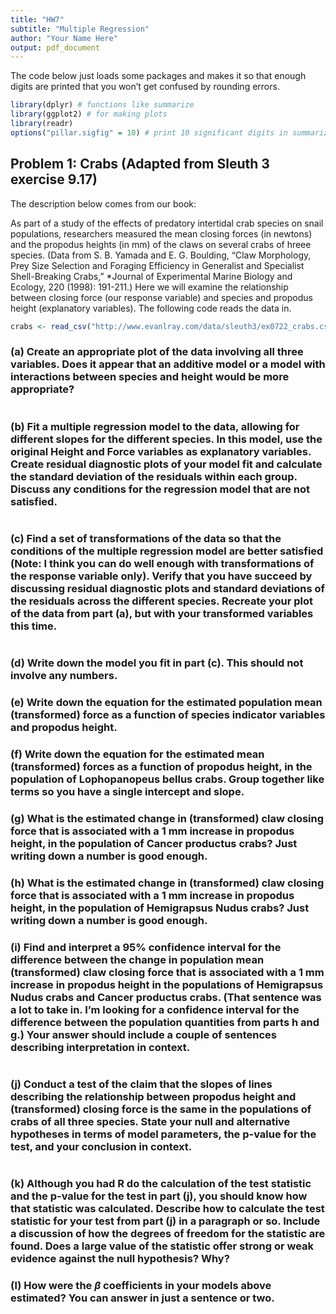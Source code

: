 ---
title: "HW7"
subtitle: "Multiple Regression"
author: "Your Name Here"
output: pdf_document
---

The code below just loads some packages and makes it so that enough digits are printed that you won't get confused by rounding errors.

```{r, message = FALSE}
library(dplyr) # functions like summarize
library(ggplot2) # for making plots
library(readr)
options("pillar.sigfig" = 10) # print 10 significant digits in summarize output
```

## Problem 1: Crabs (Adapted from Sleuth 3 exercise 9.17)

The description below comes from our book:

As part of a study of the effects of predatory intertidal crab species on snail populations, researchers measured the mean closing forces (in newtons) and the propodus heights (in mm) of the claws on several crabs of hreee species.  (Data from S. B. Yamada and E. G. Boulding, "Claw Morphology, Prey Size Selection and Foraging Efficiency in Generalist and Specialist Shell-Breaking Crabs," *Journal of Experimental Marine Biology and Ecology, 220 (1998): 191-211.)
Here we will examine the relationship between closing force (our response variable) and species and propodus height (explanatory variables).
The following code reads the data in.
```{r}
crabs <- read_csv("http://www.evanlray.com/data/sleuth3/ex0722_crabs.csv")
```
### (a) Create an appropriate plot of the data involving all three variables.  Does it appear that an additive model or a model with interactions between species and height would be more appropriate?
```{r}
```
### (b) Fit a multiple regression model to the data, allowing for different slopes for the different species.  In this model, use the original Height and Force variables as explanatory variables.  Create residual diagnostic plots of your model fit and calculate the standard deviation of the residuals within each group.  Discuss any conditions for the regression model that are not satisfied.
```{r}
```
### (c) Find a set of transformations of the data so that the conditions of the multiple regression model are better satisfied (Note: I think you can do well enough with transformations of the response variable only).  Verify that you have succeed by discussing residual diagnostic plots and standard deviations of the residuals across the different species.  Recreate your plot of the data from part (a), but with your transformed variables this time.

```{r}
```
### (d) Write down the model you fit in part (c).  This should not involve any numbers.

### (e) Write down the equation for the estimated population mean (transformed) force as a function of species indicator variables and propodus height.

### (f) Write down the equation for the estimated mean (transformed) forces as a function of propodus height, in the population of Lophopanopeus bellus crabs.  Group together like terms so you have a single intercept and slope.

### (g) What is the estimated change in (transformed) claw closing force that is associated with a 1 mm increase in propodus height, in the population of Cancer productus crabs?  Just writing down a number is good enough.

### (h) What is the estimated change in (transformed) claw closing force that is associated with a 1 mm increase in propodus height, in the population of Hemigrapsus Nudus crabs?  Just writing down a number is good enough.

### (i) Find and interpret a 95% confidence interval for the difference between the change in population mean (transformed) claw closing force that is associated with a 1 mm increase in propodus height in the populations of Hemigrapsus Nudus crabs and Cancer productus crabs.  (That sentence was a lot to take in.  I'm looking for a confidence interval for the difference between the population quantities from parts h and g.)  Your answer should include a couple of sentences describing interpretation in context.

```{r}
```

### (j) Conduct a test of the claim that the slopes of lines describing the relationship between propodus height and (transformed) closing force is the same in the populations of crabs of all three species.  State your null and alternative hypotheses in terms of model parameters, the p-value for the test, and your conclusion in context.


```{r}
```

### (k) Although you had R do the calculation of the test statistic and the p-value for the test in part (j), you should know how that statistic was calculated.  Describe how to calculate the test statistic for your test from part (j) in a paragraph or so.  Include a discussion of how the degrees of freedom for the statistic are found.  Does a large value of the statistic offer strong or weak evidence against the null hypothesis?  Why?


### (l) How were the $\beta$ coefficients in your models above estimated?  You can answer in just a sentence or two.

